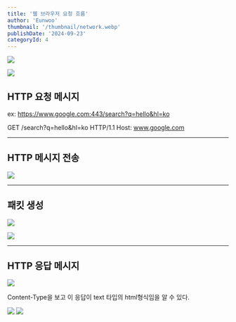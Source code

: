 ```yaml
---
title: '웹 브라우저 요청 흐름'
author: 'Eunwoo'
thumbnail: '/thumbnail/network.webp'
publishDate: '2024-09-23'
categoryId: 4
---
```


![](https://velog.velcdn.com/images/eunwoo1341/post/c2349043-f5af-48da-ba99-38ed514faab5/image.png)

![](https://velog.velcdn.com/images/eunwoo1341/post/20972fde-a0a0-4911-a249-05c345066bc1/image.png)

## HTTP 요청 메시지

ex: https://www.google.com:443/search?q=hello&hl=ko

GET /search?q=hello&hl=ko HTTP/1.1
Host: www.google.com

---

## HTTP 메시지 전송

![](https://velog.velcdn.com/images/eunwoo1341/post/2d71161e-338a-453e-be45-bc0824c0af0c/image.png)

---

## 패킷 생성

![](https://velog.velcdn.com/images/eunwoo1341/post/249d41b5-a6f4-448d-bcc7-b95cb653f627/image.png)

![](https://velog.velcdn.com/images/eunwoo1341/post/78dabcb0-0103-4058-b0e7-92db8190f2fb/image.png)

---

## HTTP 응답 메시지

![](https://velog.velcdn.com/images/eunwoo1341/post/efbfc22d-e26f-4284-bae1-abd2eb357b84/image.png)

Content-Type을 보고 이 응답이 text 타입의 html형식임을 알 수 있다.

![](https://velog.velcdn.com/images/eunwoo1341/post/b81b4f25-20b7-43e7-879d-eac2a3c51541/image.png)
![](https://velog.velcdn.com/images/eunwoo1341/post/f4d63dae-ac6c-441f-b048-e042c5d43048/image.png)

